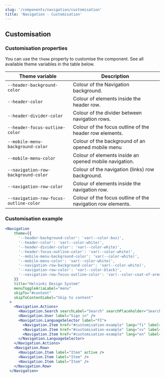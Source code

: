 ```yaml
---
slug: '/components/navigation/customisation'
title: 'Navigation - Customisation'
---
```





## Customisation

### Customisation properties
You can use the `theme` property to customise the component. See all available theme variables in the table below.

| Theme variable                           | Description                                                 |
| ---------------------------------------- | ----------------------------------------------------------- |
| `--header-background-color`              | Colour of the Navigation background.                        |
| `--header-color`                         | Colour of elements inside the header row.                   |
| `--header-divider-color`                 | Colour of the divider between navigation rows.              |
| `--header-focus-outline-color`           | Colour of the focus outline of the header row elements.     |
| `--mobile-menu-background-color`         | Colour of the background of an opened mobile menu           |
| `--mobile-menu-color`                    | Colour of elements inside an opened mobile navigation.      |
| `--navigation-row-background-color`      | Colour of the navigation (links) row background.            |
| `--navigation-row-color`                 | Colour of elements inside the navigation row.               |
| `--navigation-row-focus-outline-color`   | Colour of the focus outline of the navigation row elements. |


### Customisation example
<Playground>


```jsx
<Navigation
    theme={{
      '--header-background-color': 'var(--color-bus)',
      '--header-color': 'var(--color-white)',
      '--header-divider-color': 'var(--color-white)',
      '--header-focus-outline-color': 'var(--color-white)',
      '--mobile-menu-background-color': 'var(--color-white)',
      '--mobile-menu-color': 'var(--color-white)',
      '--navigation-row-background-color': 'var(--color-white)',
      '--navigation-row-color': 'var(--color-black)',
      '--navigation-row-focus-outline-color': 'var(--color-coat-of-arms)',
    }}
    title="Helsinki Design System"
    menuToggleAriaLabel="menu"
    skipTo="#content"
    skipToContentLabel="Skip to content"
  >
    <Navigation.Actions>
      <Navigation.Search searchLabel="Search" searchPlaceholder="Search page" />
      <Navigation.User label="Sign in" />
      <Navigation.LanguageSelector label="FI">
        <Navigation.Item href="#customisation-example" lang="fi" label="Suomeksi" />
        <Navigation.Item href="#customisation-example" lang="sv" label="På svenska" />
        <Navigation.Item href="#customisation-example" lang="en" label="In English" />
      </Navigation.LanguageSelector>
    </Navigation.Actions>
    <Navigation.Row>
      <Navigation.Item label="Item" active />
      <Navigation.Item label="Item" />
      <Navigation.Item label="Item" />
    </Navigation.Row>
  </Navigation>
```

</Playground>

